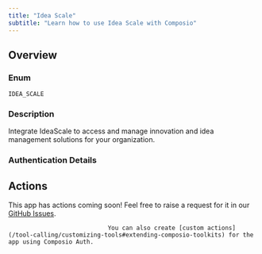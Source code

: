 ```yaml
---
title: "Idea Scale"
subtitle: "Learn how to use Idea Scale with Composio"
---
```



## Overview

### Enum
`IDEA_SCALE`

### Description
Integrate IdeaScale to access and manage innovation and idea
    management solutions for your organization.

### Authentication Details

<Accordion title="API_KEY">
<ParamField path="api_key" type="string" required={true}>
</ParamField>

<ParamField path="base_url" type="string" default="https://api.ideascale.com/v1">
</ParamField>

</Accordion>


## Actions

This app has actions coming soon! Feel free to raise a request for it in our [GitHub Issues](https://github.com/ComposioHQ/composio/issues).
                                
                                You can also create [custom actions](/tool-calling/customizing-tools#extending-composio-toolkits) for the app using Composio Auth.
